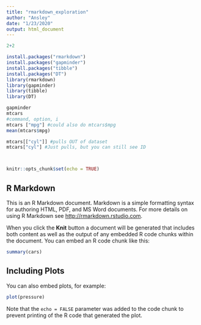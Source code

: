```yaml
---
title: "rmarkdown_exploration"
author: "Ansley"
date: "1/23/2020"
output: html_document
---
```

```r
2+2

install.packages("rmarkdown")
install.packages("gapminder")
install.packages("tibble")
install.packages("DT")
library(rmarkdown)
library(gapminder)
library(tibble)
library(DT)

```


```r
gapminder
mtcars
#command, option, i
mtcars ["mpg"] #could also do mtcars$mpg
mean(mtcars$mpg)

mtcars[["cyl"]] #pulls OUT of dataset
mtcars["cyl"] #Just pulls, but you can still see ID




```


```r
knitr::opts_chunk$set(echo = TRUE)
```

## R Markdown

This is an R Markdown document. Markdown is a simple formatting syntax for authoring HTML, PDF, and MS Word documents. For more details on using R Markdown see <http://rmarkdown.rstudio.com>.

When you click the **Knit** button a document will be generated that includes both content as well as the output of any embedded R code chunks within the document. You can embed an R code chunk like this:

```r
summary(cars)
```

## Including Plots

You can also embed plots, for example:

```r
plot(pressure)
```

Note that the `echo = FALSE` parameter was added to the code chunk to prevent printing of the R code that generated the plot.
